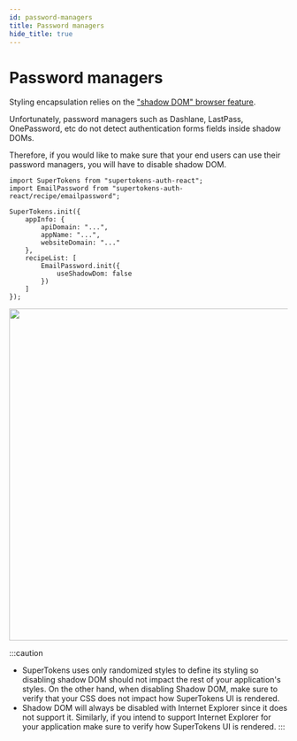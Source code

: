```yaml
---
id: password-managers
title: Password managers
hide_title: true
---
```



# Password managers 


Styling encapsulation relies on the ["shadow DOM" browser feature](https://developer.mozilla.org/en-US/docs/Web/Web_Components/Using_shadow_DOM). 

Unfortunately, password managers such as Dashlane, LastPass, OnePassword, etc do not detect authentication forms fields inside shadow DOMs.

Therefore, if you would like to make sure that your end users can use their password managers, you will have to disable shadow DOM. 

<FrontendSDKTabs>
<TabItem value="reactjs">

```tsx
import SuperTokens from "supertokens-auth-react";
import EmailPassword from "supertokens-auth-react/recipe/emailpassword";

SuperTokens.init({
    appInfo: {
        apiDomain: "...",
        appName: "...",
        websiteDomain: "..."
    },
    recipeList: [
        EmailPassword.init({
            useShadowDom: false
        })
    ]
});
```

</TabItem>
</FrontendSDKTabs>

<img width="600px" src="/img/emailpassword/password-manager.png" />


:::caution
- SuperTokens uses only randomized styles to define its styling so disabling shadow DOM  should not impact the rest of your application's styles. On the other hand, when disabling Shadow DOM, make sure to verify that your CSS does not impact how SuperTokens UI is rendered.
- Shadow DOM will always be disabled with Internet Explorer since it does not support it. Similarly, if you intend to support Internet Explorer for your application make sure to verify how SuperTokens UI is rendered.
:::

